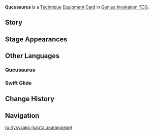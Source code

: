 {{Genius Invokation TCG Infobox
|id          = 313006
|title       = Qucusaurus
|image       = Qucusaurus Equipment Card.png
|type        = Equipment Card
|group       = Technique
|matching    = 1
|effect      = '''When played:''' Attach '''Target''' to the opposing active character.<br>'''When the attached character switches to become the active character, and when the opposing active character has Target attached:''' If possible, '''Discard''' 1 Card from your Hand with the highest original Elemental Dice Cost. Then, consider your current Switch instance a '''Fast Action''' rather than a '''Combat Action''', make it cost 1 less Elemental Die, and then cancel all '''Target''' attached to opposing characters.<br><br>
'''Technique''': Swift Glide<br>'''Swift Glide'''<br>Switch to the next character, attach '''Target''' to the opposing active character.<br>'''Cost:''' {{TCG Cost|1|Matching}}<br><br>'''Target'''<br>'''When an opposing character with Qucusaurus attached switches to become the active character:''' Remove 1 stack of this effect.
|usage       = 2
|source1     = {{Sold By}}
|features    = Qucusaurus
}}
'''Qucusaurus''' is a [[Technique Card|Technique]] [[Equipment Card]] in [[Genius Invokation TCG]].

==Story==
{{Description|It is said that the ancestors of the Qucusaurs were the closest in form to the mighty winged dragons, and that they could soar through the sky like clouds.|title=Qucusaurus: Swift Glide}}

==Stage Appearances==
{{Genius Invokation TCG Stage Appearances}}

==Other Languages==
===Qucusaurus===
{{Other Languages|Transclude=Qucusaurus}}

===Swift Glide===
{{Other Languages
|en       = Swift Glide
|zhs      = 迅疾滑翔
|zhs_rm   = 
|zht      = 迅疾滑翔
|zht_rm   = 
|zh_tl    = 
|ja       = 疾き滑翔
|ja_rm    = 
|ja_tl    = 
|ko       = 고속 활강
|ko_tl    = 
|es       = Vuelo rápido
|es_tl    = Rapid Flight
|fr       = Planage agile
|fr_tl    = Nimble Glide
|ru       = Стремительный планер
|ru_tl    = 
|th       = Swift Glide
|vi       = Vút Bay Thần Tốc
|vi_tl    = 
|de       = Sanftes Gleiten
|de_tl    = 
|id       = Swift Glide
|pt       = Voo Veloz
|pt_tl    = 
|tr       = Hızlı Süzülüş
|tr_tl    = 
|it       = Decollo rapido
|it_tl    = 
}}

==Change History==
{{Change History|5.3}}

==Navigation==
{{Genius Invokation TCG Navbox|Equipment Card}}

[[ru:Кукузавр (карта экипировки)]]